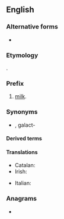 {{also|lacto|lactó}}
==English==

===Alternative forms===
* {{l|en|lact-}} {{qualifier|without the connecting vowel}}

===Etymology===
{{der|en|la|lac||milk}}.

===Prefix===
{{en-prefix}}

# [[milk]].

===Synonyms===
* {{l|en|galacto-}}, galact-

====Derived terms====
{{prefixsee|en}}

====Translations====
{{trans-top|milk}}
* Catalan: {{t+|ca|lact-}}
* Irish: {{t|ga|lacht-}}
{{trans-mid}}
* Italian: {{t|it|latto-}}
{{trans-bottom}}

===Anagrams===
* {{anagrams|en|actol|octal}}